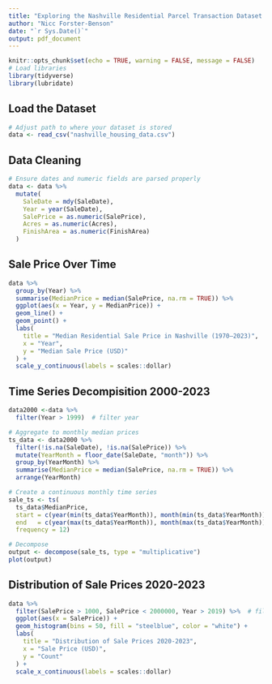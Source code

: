 ```yaml
---
title: "Exploring the Nashville Residential Parcel Transaction Dataset (1970–2023)"
author: "Nicc Forster-Benson"
date: "`r Sys.Date()`"
output: pdf_document
---
```


```r
knitr::opts_chunk$set(echo = TRUE, warning = FALSE, message = FALSE)
# Load libraries
library(tidyverse)
library(lubridate)
```

## Load the Dataset

```r
# Adjust path to where your dataset is stored
data <- read_csv("nashville_housing_data.csv")
```

## Data Cleaning

```r
# Ensure dates and numeric fields are parsed properly
data <- data %>%
  mutate(
    SaleDate = mdy(SaleDate),
    Year = year(SaleDate),
    SalePrice = as.numeric(SalePrice),
    Acres = as.numeric(Acres),
    FinishArea = as.numeric(FinishArea)
  )
```

## Sale Price Over Time

```r
data %>%
  group_by(Year) %>%
  summarise(MedianPrice = median(SalePrice, na.rm = TRUE)) %>%
  ggplot(aes(x = Year, y = MedianPrice)) +
  geom_line() +
  geom_point() +
  labs(
    title = "Median Residential Sale Price in Nashville (1970–2023)",
    x = "Year",
    y = "Median Sale Price (USD)"
  ) +
  scale_y_continuous(labels = scales::dollar)
```

## Time Series Decompisition 2000-2023

```r
data2000 <-data %>%
  filter(Year > 1999)  # filter year

# Aggregate to monthly median prices
ts_data <- data2000 %>%
  filter(!is.na(SaleDate), !is.na(SalePrice)) %>%
  mutate(YearMonth = floor_date(SaleDate, "month")) %>%
  group_by(YearMonth) %>%
  summarise(MedianPrice = median(SalePrice, na.rm = TRUE)) %>%
  arrange(YearMonth)

# Create a continuous monthly time series
sale_ts <- ts(
  ts_data$MedianPrice,
  start = c(year(min(ts_data$YearMonth)), month(min(ts_data$YearMonth))),
  end   = c(year(max(ts_data$YearMonth)), month(max(ts_data$YearMonth))),
  frequency = 12)

# Decompose
output <- decompose(sale_ts, type = "multiplicative")
plot(output)
```


## Distribution of Sale Prices 2020-2023


```r
data %>%
  filter(SalePrice > 1000, SalePrice < 2000000, Year > 2019) %>%  # filter extreme outliers and year
  ggplot(aes(x = SalePrice)) +
  geom_histogram(bins = 50, fill = "steelblue", color = "white") +
  labs(
    title = "Distribution of Sale Prices 2020-2023",
    x = "Sale Price (USD)",
    y = "Count"
  ) +
  scale_x_continuous(labels = scales::dollar)
```

  
  
  
